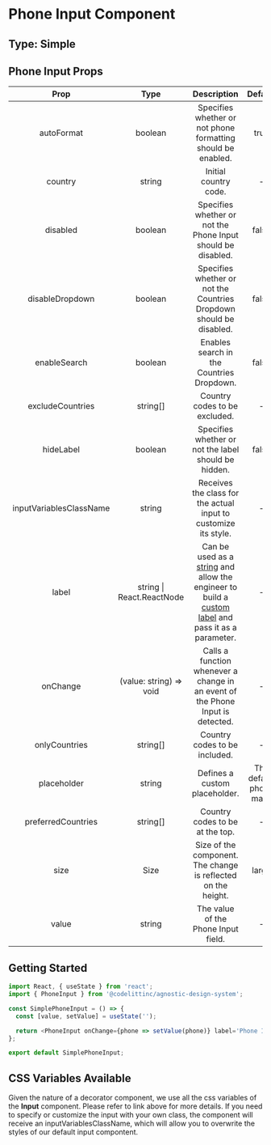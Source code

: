 # Phone Input Component

## Type: Simple

## Phone Input Props

|        Prop                 |           Type            |                                                                                                                                      Description                                                                                                                                       |        Default         | Mandatory |
| :-------------------------: | :-----------------------: | :------------------------------------------------------------------------------------------------------------------------------------------------------------------------------------------------------------------------------------------------------------------------------------: | :--------------------: | :-------: |
|        autoFormat           |          boolean          |                                                                                                              Specifies whether or not phone formatting should be enabled.                                                                                                              |          true          |   false   |
|         country             |          string           |                                                                                                                                 Initial country code.                                                                                                                                  |           -            |   false   |
|         disabled            |          boolean          |                                                                                                              Specifies whether or not the Phone Input should be disabled.                                                                                                              |         false          |   false   |
|      disableDropdown        |          boolean          |                                                                                                          Specifies whether or not the Countries Dropdown should be disabled.                                                                                                           |         false          |   false   |
|        enableSearch         |          boolean          |                                                                                                                       Enables search in the Countries Dropdown.                                                                                                                        |         false          |   false   |
|      excludeCountries       |         string[]          |                                                                                                                             Country codes to be excluded.                                                                                                                              |           -            |   false   |
|         hideLabel           |          boolean          |                                                                                                                  Specifies whether or not the label should be hidden.                                                                                                                  |         false          |   false   |
|     inputVariablesClassName |          string           |                                                                                                                  Receives the class for the actual input to customize its style.                                                                                                       |           -            |   false   |
|           label             | string \| React.ReactNode | Can be used as a [string](https://design-system.codelitt.dev/?path=/story/components-input--default-with-label-text) and allow the engineer to build a [custom label](https://design-system.codelitt.dev/?path=/story/components-input--with-custom-label) and pass it as a parameter. |           -            |   false   |
|          onChange           |  (value: string) => void  |                                                                                                     Calls a function whenever a change in an event of the Phone Input is detected.                                                                                                     |           -            |   false   |
|       onlyCountries         |         string[]          |                                                                                                                             Country codes to be included.                                                                                                                              |           -            |   false   |
|        placeholder          |          string           |                                                                                                                             Defines a custom placeholder.                                                                                                                              | The default phone mask |   false   |
|     preferredCountries      |         string[]          |                                                                                                                            Country codes to be at the top.                                                                                                                             |           -            |   false   |
|            size             |           Size            |                                                                                                             Size of the component. The change is reflected on the height.                                                                                                              |         large          |   true    |
|           value             |          string           |                                                                                                                          The value of the Phone Input field.                                                                                                                           |           -            |   false   |

## Getting Started

```javascript
import React, { useState } from 'react';
import { PhoneInput } from '@codelittinc/agnostic-design-system';

const SimplePhoneInput = () => {
  const [value, setValue] = useState('');

  return <PhoneInput onChange={phone => setValue(phone)} label='Phone Input' value={value} />;
};

export default SimplePhoneInput;
```

## CSS Variables Available

Given the nature of a decorator component, we use all the css variables of the **Input** component. Please refer to link above for more details.
If you need to specify or customize the input with your own class, the component will receive an inputVariablesClassName, which will allow you to overwrite the styles of our default input compontent.
